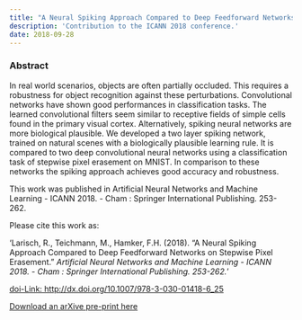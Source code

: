 ```yaml
---
title: "A Neural Spiking Approach Compared to Deep Feedforward Networks on Stepwise Pixel Erasement"
description: 'Contribution to the ICANN 2018 conference.'
date: 2018-09-28
---
```


### Abstract

In real world scenarios, objects are often partially occluded. This requires a robustness for object recognition against these perturbations. Convolutional networks have shown good performances in classification tasks. The learned convolutional filters seem similar to receptive fields of simple cells found in the primary visual cortex. Alternatively, spiking neural networks are more biological plausible. We developed a two layer spiking network, trained on natural scenes with a biologically plausible learning rule. It is compared to two deep convolutional neural networks using a classification task of stepwise pixel erasement on MNIST. In comparison to these networks the spiking approach achieves good accuracy and robustness.

This work was published in Artificial Neural Networks and Machine Learning - ICANN 2018. - Cham : Springer International Publishing. 253-262.

Please cite this work as:


'Larisch, R., Teichmann, M., Hamker, F.H. (2018). "A Neural Spiking Approach Compared to Deep Feedforward Networks on Stepwise Pixel Erasement. " <i>Artificial Neural Networks and Machine Learning - ICANN 2018. - Cham : Springer International Publishing. 253-262.</i>'

[doi-Link: http://dx.doi.org/10.1007/978-3-030-01418-6_25](http://dx.doi.org/10.1007/978-3-030-01418-6_25)


[Download an arXive pre-print here](https://arxiv.org/pdf/1912.03201)


